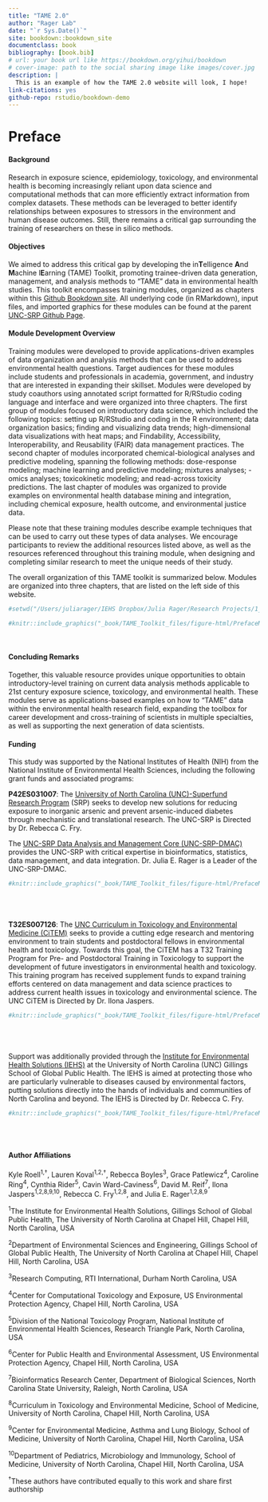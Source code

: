 ```yaml
--- 
title: "TAME 2.0"
author: "Rager Lab"
date: "`r Sys.Date()`"
site: bookdown::bookdown_site
documentclass: book
bibliography: [book.bib]
# url: your book url like https://bookdown.org/yihui/bookdown
# cover-image: path to the social sharing image like images/cover.jpg
description: |
  This is an example of how the TAME 2.0 website will look, I hope!
link-citations: yes
github-repo: rstudio/bookdown-demo
---
```


# Preface {-}


#### Background {-}
Research in exposure science, epidemiology, toxicology, and environmental health is becoming increasingly reliant upon data science and computational methods that can more efficiently extract information from complex datasets. These methods can be leveraged to better identify relationships between exposures to stressors in the environment and human disease outcomes. Still, there remains a critical gap surrounding the training of researchers on these in silico methods. 

#### Objectives {-}
We aimed to address this critical gap by developing the in**T**elligence **A**nd **M**achine l**E**arning (TAME) Toolkit, promoting trainee-driven data generation, management, and analysis methods to “TAME” data in environmental health studies. This toolkit encompasses training modules, organized as chapters within this [Github Bookdown site](https://uncsrp.github.io/Data-Analysis-Training-Modules/). All underlying code (in RMarkdown), input files, and imported graphics for these modules can be found at the parent [UNC-SRP Github Page](https://github.com/UNCSRP).

#### Module Development Overview {-}
Training modules were developed to provide applications-driven examples of data organization and analysis methods that can be used to address environmental health questions. Target audiences for these modules include students and professionals in academia, government, and industry that are interested in expanding their skillset. Modules were developed by study coauthors using annotated script formatted for R/RStudio coding language and interface and were organized into three chapters. The first group of modules focused on introductory data science, which included the following topics: setting up R/RStudio and coding in the R environment; data organization basics; finding and visualizing data trends; high-dimensional data visualizations with heat maps; and Findability, Accessibility, Interoperability, and Reusability (FAIR) data management practices. The second chapter of modules incorporated chemical-biological analyses and predictive modeling, spanning the following methods: dose-response modeling; machine learning and predictive modeling; mixtures analyses; -omics analyses; toxicokinetic modeling; and read-across toxicity predictions. The last chapter of modules was organized to provide examples on environmental health database mining and integration, including chemical exposure, health outcome, and environmental justice data.

Please note that these training modules describe example techniques that can be used to carry out these types of data analyses. We encourage participants to review the additional resources listed above, as well as the resources referenced throughout this training module, when designing and completing similar research to meet the unique needs of their study.
 

The overall organization of this TAME toolkit is summarized below. Modules are organized into three chapters, that are listed on the left side of this website.
```r
#setwd("/Users/juliarager/IEHS Dropbox/Julia Rager/Research Projects/1_SRP/4_DMAC/DMAC Training Modules/Training_Modules/0_Preface/Clean_Files")
```

```r
#knitr::include_graphics("_book/TAME_Toolkit_files/figure-html/PrefaceModule_TAME_organization.png")
```

  
<br>

#### Concluding Remarks {-}
Together, this valuable resource provides unique opportunities to obtain introductory-level training on current data analysis methods applicable to 21st century exposure science, toxicology, and environmental health. These modules serve as applications-based examples on how to “TAME” data within the environmental health research field, expanding the toolbox for career development and cross-training of scientists in multiple specialties, as well as supporting the next generation of data scientists.
<br>


#### Funding {-}
This study was supported by the National Institutes of Health (NIH) from the National Institute of Environmental Health Sciences, including the following grant funds and associated programs:

**P42ES031007**: The [University of North Carolina (UNC)-Superfund Research Program](https://sph.unc.edu/superfund-pages/srp/) (SRP) seeks to develop new solutions for reducing exposure to inorganic arsenic and prevent arsenic-induced diabetes through mechanistic and translational research. The UNC-SRP is Directed by Dr. Rebecca C. Fry.

The [UNC-SRP Data Analysis and Management Core (UNC-SRP-DMAC)](https://sph.unc.edu/superfund-pages/dmac/) provides the UNC-SRP with critical expertise in bioinformatics, statistics, data management, and data integration. Dr. Julia E. Rager is a Leader of the UNC-SRP-DMAC.


```r
#knitr::include_graphics("_book/TAME_Toolkit_files/figure-html/PrefaceModule_UNC_SRP_image.png")
```
<br>
<br>
<br>
**T32ES007126**: The [UNC Curriculum in Toxicology and Environmental Medicine (CiTEM)](https://www.med.unc.edu/toxicology/) seeks to provide a cutting edge research and mentoring environment to train students and postdoctoral fellows in environmental health and toxicology. Towards this goal, the CiTEM has a T32 Training Program for Pre- and Postdoctoral Training in Toxicology to support the development of future investigators in environmental health and toxicology. This training program has received supplement funds to expand training efforts centered on data management and data science practices to address current health issues in toxicology and environmental science. The UNC CiTEM is Directed by Dr. Ilona Jaspers.


```r
#knitr::include_graphics("_book/TAME_Toolkit_files/figure-html/PrefaceModule_UNC_CiTEM_image.png")
```
<br>
<br>
<br>
Support was additionally provided through the [Institute for Environmental Health Solutions (IEHS)](https://sph.unc.edu/iehs/institute-for-environmental-health-solutions/) at the University of North Carolina (UNC) Gillings School of Global Public Health. The IEHS is aimed at protecting those who are particularly vulnerable to diseases caused by environmental factors, putting solutions directly into the hands of individuals and communities of North Carolina and beyond. The IEHS is Directed by Dr. Rebecca C. Fry.
  
  
```r
#knitr::include_graphics("_book/TAME_Toolkit_files/figure-html/PrefaceModule_IEHS_image.png")
```
  
<br>
<br>
  
#### Author Affiliations {-}
Kyle Roell^1,†^, Lauren Koval^1,2,†^, Rebecca Boyles^3^, Grace Patlewicz^4^, Caroline Ring^4^, Cynthia Rider^5^, Cavin Ward-Caviness^6^, David M. Reif^7^, Ilona Jaspers^1,2,8,9,10^, Rebecca C. Fry^1,2,8^, and Julia E. Rager^1,2,8,9^


^1^The Institute for Environmental Health Solutions, Gillings School of Global Public Health, The University of North Carolina at Chapel Hill, Chapel Hill, North Carolina, USA

^2^Department of Environmental Sciences and Engineering, Gillings School of Global Public Health, The University of North Carolina at Chapel Hill, Chapel Hill, North Carolina, USA

^3^Research Computing, RTI International, Durham North Carolina, USA 

^4^Center for Computational Toxicology and Exposure, US Environmental Protection Agency, Chapel Hill, North Carolina, USA

^5^Division of the National Toxicology Program, National Institute of Environmental Health Sciences, Research Triangle Park, North Carolina, USA

^6^Center for Public Health and Environmental Assessment, US Environmental Protection Agency, Chapel Hill, North Carolina, USA

^7^Bioinformatics Research Center, Department of Biological Sciences, North Carolina State University, Raleigh, North Carolina, USA

^8^Curriculum in Toxicology and Environmental Medicine, School of Medicine, University of North Carolina, Chapel Hill, North Carolina, USA

^9^Center for Environmental Medicine, Asthma and Lung Biology, School of Medicine, University of North Carolina, Chapel Hill, North Carolina, USA

^10^Department of Pediatrics, Microbiology and Immunology, School of Medicine, University of North Carolina, Chapel Hill, North Carolina, USA

^†^These authors have contributed equally to this work and share first authorship
<br>
<br>
